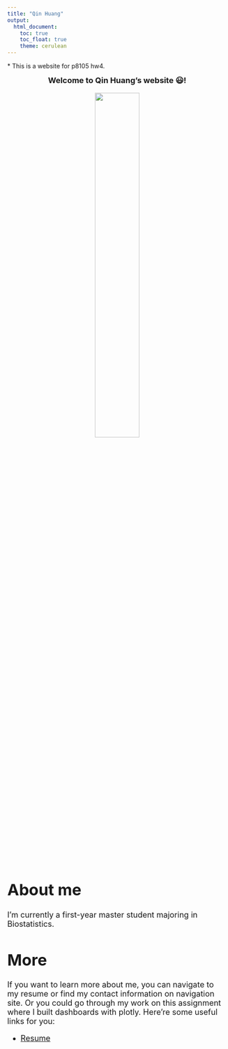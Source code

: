 ```yaml
---
title: "Qin Huang"
output: 
  html_document:
    toc: true
    toc_float: true
    theme: cerulean
---
```


\* This is a website for p8105 hw4.
<p></p>

<div style="text-align: center;">
  <p><strong><font size = '4.5'>Welcome to Qin Huang's website 😃!</strong></p>
  <img src="images/selfie.png" style="width:45%;" />
</div>

# About me
I'm currently a first-year master student majoring in Biostatistics.


# More
If you want to learn more about me, you can navigate to my resume or find my contact information on navigation site. Or you could go through my work on this assignment where I built dashboards with plotly. Here're some useful links for you:
<p></p>
* [Resume](Resume.html)
